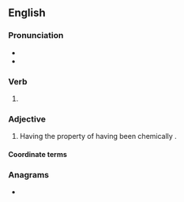 ==English==

===Pronunciation===
* {{IPA|en|/bluːd/}}
* {{rhymes|en|uːd|s=1}}

===Verb===
{{head|en|verb form}}

# {{en-past of|blue}}

===Adjective===
{{en-adj|-}}

# Having the property of having been chemically {{l|en|passivated}}.

====Coordinate terms====
{{col3|en|
|bronzed
|[[galvanised]]/[[galvanized]]
|[[aluminised]]/[[aluminized]]
}}

===Anagrams===
* {{anagrams|en|a=bdelu|lubed}}